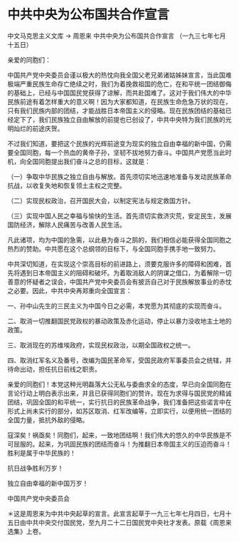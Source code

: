 # 中共中央为公布国共合作宣言

中文马克思主义文库 -> 周恩来
中共中央为公布国共合作宣言
（一九三七年七月十五日）

亲爱的同胞们：

中国共产党中央委员会谨以极大的热忱向我全国父老兄弟诸姑姊妹宣言，当此国难极端严重民族生命存亡绝续之时，我们为着挽救祖国的危亡，在和平统一团结御侮的基础上，已经与中国国民党获得了谅解，而共赴国难了。这对于我们伟大的中华民族前途有着怎样重大的意义啊！因为大家都知道，在民族生命危急万状的现在，只有我们民族内部的团结，才能战胜日本帝国主义的侵略。现在民族团结的基础已经定下了，我们民族独立自由解放的前提也已创设了，中共中央特为我们民族的光明灿烂的前途庆贺。

不过我们知道，要把这个民族的光辉前途变为现实的独立自由幸福的新中国，仍需要全国同胞，每一个热血的黄帝子孙，坚韧不拔地努力奋斗。中国共产党愿当此时机，向全国同胞提出我们奋斗之总的目标，这就是：

（一）争取中华民族之独立自由与解放。首先须切实地迅速地准备与发动民族革命抗战，以收复失地和恢复领土主权之完整。

（二）实现民权政治，召开国民大会，以制定宪法与规定救国方针。

（三）实现中国人民之幸福与愉快的生活。首先须切实救济灾荒，安定民生，发展国防经济，解除人民痛苦与改善人民生活。

凡此诸项，均为中国的急需，以此悬为奋斗之鹄的，我们相信必能获得全国同胞之热烈的赞助。中共愿在这个总纲领的目标下，与全国同胞手携手地一致努力。

中共深切知道，在实现这个崇高目标的前进路上，须要克服许多的障碍和困难，首先将遇到日本帝国主义的阻碍和破坏。为着取消敌人的阴谋之借口，为着解除一切善意的怀疑者之误会，中国共产党中央委员会有披沥自己对于民族解放事业的赤忱之必要。因此，中共中央再郑重向全国宣言：

一、孙中山先生的三民主义为中国今日之必需，本党愿为其彻底的实现而奋斗。

二、取消一切推翻国民党政权的暴动政策及赤化运动，停止以暴力没收地主土地的政策。

三、取消现在的苏维埃政府，实现民权政治，以期全国政权之统一。

四、取消红军名义及番号，改编为国民革命军，受国民政府军事委员会之统辖，并待命出动，担任抗日前线之职责。

亲爱的同胞们！本党这种光明磊落大公无私与委曲求全的态度，早已向全国同胞在言论行动上明白表示出来，并且已获得同胞们的赞许。现在为求得与国民党的精诚团结，巩固全国的和平统一，实行抗日的民族革命战争，我们准备把这些诺言中在形式上尚未实行的部分，如苏区取消、红军改编等，立即实行，以便用统一团结的全国力量，抵抗外敌的侵略。

寇深矣！祸亟矣！同胞们，起来，一致地团结啊！我们伟大的悠久的中华民族是不可屈服的。起来，为巩固民族的团结而奋斗！为推翻日本帝国主义的压迫而奋斗！胜利是属于中华民族的！

抗日战争胜利万岁！

独立自由幸福的新中国万岁！

中国共产党中央委员会

＊这是周恩来为中共中央起草的宣言。此宣言起草于一九三七年七月四日，七月十五日由中共中央交付国民党，至九月二十二日国民党中央社才发表。原载《周恩来选集》上卷。

